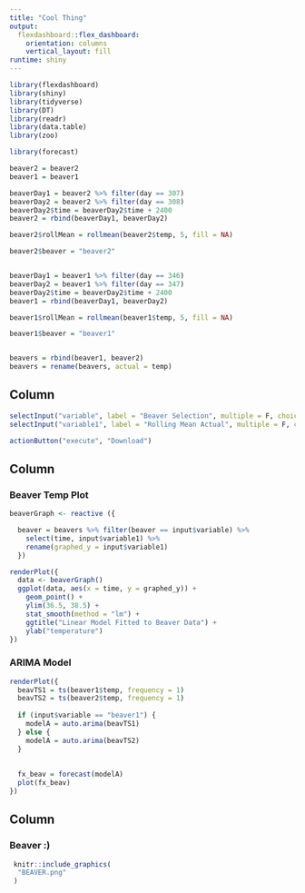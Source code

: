 ```yaml
---
title: "Cool Thing"
output: 
  flexdashboard::flex_dashboard:
    orientation: columns
    vertical_layout: fill
runtime: shiny
---
```


```r
library(flexdashboard)
library(shiny)
library(tidyverse)
library(DT)
library(readr)
library(data.table)
library(zoo)

library(forecast)
```


```r
beaver2 = beaver2
beaver1 = beaver1

beaverDay1 = beaver2 %>% filter(day == 307)
beaverDay2 = beaver2 %>% filter(day == 308) 
beaverDay2$time = beaverDay2$time + 2400
beaver2 = rbind(beaverDay1, beaverDay2) 

beaver2$rollMean = rollmean(beaver2$temp, 5, fill = NA)

beaver2$beaver = "beaver2"


beaverDay1 = beaver1 %>% filter(day == 346)
beaverDay2 = beaver1 %>% filter(day == 347) 
beaverDay2$time = beaverDay2$time + 2400
beaver1 = rbind(beaverDay1, beaverDay2)

beaver1$rollMean = rollmean(beaver1$temp, 5, fill = NA)

beaver1$beaver = "beaver1"


beavers = rbind(beaver1, beaver2)
beavers = rename(beavers, actual = temp)
```

Column {data-width=40}
-----------------------------------------------------------------------
```r
selectInput("variable", label = "Beaver Selection", multiple = F, choices = c("beaver1", "beaver2"), selected = "beaver2")
selectInput("variable1", label = "Rolling Mean Actual", multiple = F, choices = c("rollMean", "actual"), selected = "beaver2")

actionButton("execute", "Download")
```


Column {data-width=650, .tabset}
-----------------------------------------------------------------------

### Beaver Temp Plot

```r

beaverGraph <- reactive ({

  beaver = beavers %>% filter(beaver == input$variable) %>%  
    select(time, input$variable1) %>% 
    rename(graphed_y = input$variable1)
  }) 

renderPlot({
  data <- beaverGraph()  
  ggplot(data, aes(x = time, y = graphed_y)) +
    geom_point() + 
    ylim(36.5, 38.5) +
    stat_smooth(method = "lm") + 
    ggtitle("Linear Model Fitted to Beaver Data") +
    ylab("temperature")  
})

```




### ARIMA Model

```r
renderPlot({
  beavTS1 = ts(beaver1$temp, frequency = 1)
  beavTS2 = ts(beaver2$temp, frequency = 1)
  
  if (input$variable == "beaver1") {
    modelA = auto.arima(beavTS1)
  } else {
    modelA = auto.arima(beavTS2)
  }
  
  
  fx_beav = forecast(modelA)
  plot(fx_beav)
})

```


Column {data-width=480}
-----------------------------------------------------------------------
### Beaver :)

```r
 knitr::include_graphics(
  "BEAVER.png"
 )


```



